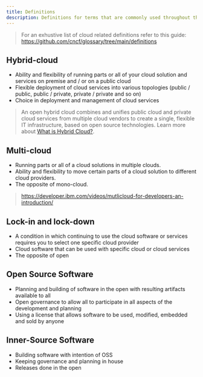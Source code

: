 ```yaml
---
title: Definitions
description: Definitions for terms that are commonly used throughout the guides.
---
```


> For an exhustive list of cloud related definitions refer to this guide: <https://github.com/cncf/glossary/tree/main/definitions>

## Hybrid-cloud

* Ability and flexibility of running parts or all of your cloud solution and services on premise and / or on a public cloud
* Flexible deployment of cloud services into various topologies (public / public, public / private, private / private and so on)
* Choice in deployment and management of cloud services

> An open hybrid cloud combines and unifies public cloud and private cloud services from multiple cloud vendors to create a single, flexible IT infrastructure, based on open source technologies. Learn more about [What is Hybrid Cloud?](https://www.ibm.com/cloud/learn/hybrid-cloud).

## Multi-cloud

* Running parts or all of a cloud solutions in multiple clouds.
* Ability and flexibility to move certain parts of a cloud solution to different cloud providers.
* The opposite of mono-cloud.

> https://developer.ibm.com/videos/mutlicloud-for-developers-an-introduction/

## Lock-in and lock-down

* A condition in which continuing to use the cloud software or services requires you to select one specific cloud provider
* Cloud software that can be used with specific cloud or cloud services
* The opposite of open

## Open Source Software

* Planning and building of software in the open with resulting artifacts available to all
* Open governance to allow all to participate in all aspects of the development and planning
* Using a license that allows software to be used, modified, embedded and sold by anyone

## Inner-Source Software

* Building software with intention of OSS
* Keeping governance and planning in house
* Releases done in the open
